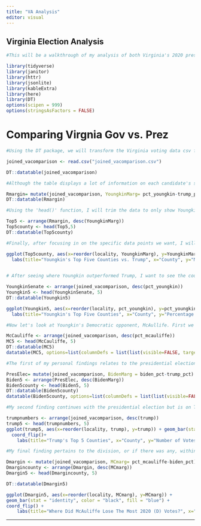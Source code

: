 ```yaml
---
title: "VA Analysis"
editor: visual
---
```

Virginia Election Analysis
---

```r
#This will be a walkthrough of my analysis of both Virginia's 2020 presidential election and 2021 gubernatorial election data. We will start of by librarying the packages we will use.

library(tidyverse)
library(janitor)
library(httr)
library(jsonlite)
library(kableExtra)
library(here)
library(DT)
options(scipen = 999)
options(stringsAsFactors = FALSE)


```

# Comparing Virgnia Gov vs. Prez

```r
#Using the DT package, we will transform the Virginia voting data csv file into a more digestible paginated table through the 'datatable' function. 

joined_vacomparison <- read.csv("joined_vacomparison.csv") 

DT::datatable(joined_vacomparison)
```

```r
#Although the table displays a lot of information on each candidate's success, it does not show any direct comparisons among them. Using tidyverse's 'mutate()' function, I will form and new data column that will demonstrate the margin between Youngkin's and Trump's percentage. Positive values demonstrate that Youngkin performed better in a specific county than Trump while negatives indicate that he performed weaker in the same locality. 

Rmargin= mutate(joined_vacomparison, YoungkinMarg= pct_youngkin-trump_pct) 
DT::datatable(Rmargin)

#Using the 'head()' function, I will trim the data to only show Youngkin's top five counties in terms of his margin with Trump. 

Top5 <- arrange(Rmargin, desc(YoungkinMarg)) 
Top5county <- head(Top5,5) 
DT::datatable(Top5county)

#Finally, after focusing in on the specific data points we want, I will use ggplot's charting function to visualize Youngkin's best performances in a bar chart. This chart was created through the use of 'reorder()', in which I graphed his margin in respect to localities. 

ggplot(Top5county, aes(x=reorder(locality, YoungkinMarg), y=YoungkinMarg)) + geom_bar(stat = "identity", color = "black", fill = "red") + coord_flip() +
  labs(title="Youngkin's Top Five Counties vs. Trump", x="County", y="Margin Percentage")
  

```

```r
# After seeing where Youngkin outperformed Trump, I want to see the counties in which he personally saw the most success. This data only represents the counties where he received the highest percentage of votes and is not related to how Trump or any other candidate performed previously. Using the same process as with the margin section, I first apply 'mutate()' to form a new column, trim the top 5 through'head()', and then visualize the findings through ggplots 'geom_bar'. 

YoungkinSenate <- arrange(joined_vacomparison, desc(pct_youngkin)) 
Youngkin5 <- head(YoungkinSenate, 5) 
DT::datatable(Youngkin5)

ggplot(Youngkin5, aes(x=reorder(locality, pct_youngkin), y=pct_youngkin)) + geom_bar(stat = "identity", color = "black", fill = "blue") + coord_flip() +
  labs(title="Youngkin's Top Five Counties", x="County", y="Percentage of Vote")

```

```r

#Now let's look at Youngkin's Democratic opponent, McAullife. First we will mutate the datatable and isolate his top 5 counties. We will then display his success in these counties through a DT 'datatable()' function. I will then use 'visible=FALSE' with all columns except pct_mcauliffe to remove data that does not pertain to exactly what we want, which is the percentage he won. 

McCauliffe <- arrange(joined_vacomparison, desc(pct_mcauliffe))
MC5 <- head(McCauliffe, 5) 
DT::datatable(MC5)
datatable(MC5, options=list(columnDefs = list(list(visible=FALSE, targets=c(2,3,4,5,6,7, 8)))))


```

```r
#The first of my personal findings relates to the presidential election. I was curious to see where Biden outperformed Trump and to what extent his margin of victory was. Using the same process as before, I trimmed his election data and displayed the top 5 in a datatable. Using the same 'visible=FALSE' code, I removed all columns about the gubernatorial election from the table to make it easier to see data that only relates to Trump vs. Biden.  

PresElec= mutate(joined_vacomparison, BidenMarg = biden_pct-trump_pct) 
Biden5 <- arrange(PresElec, desc(BidenMarg)) 
Biden5county <- head(Biden5, 5) 
DT::datatable(Biden5county)
datatable(Biden5county, options=list(columnDefs = list(list(visible=FALSE, targets=c(6,7,8,9)))))


```

```r
#My second finding continues with the presidential election but is on Trump rather than Biden. While I previously calculated Biden's highest victory margins, for this section I wanted to graph pure Trump support. A similar process to calculating margins, this time however I focused purely on number of votes received and then graphed this through ggplot's geom_bar, using the 'reorder()' function. 

trumpnumbers <- arrange(joined_vacomparison, desc(trump))
trump5 <- head(trumpnumbers, 5) 
ggplot(trump5, aes(x=reorder(locality, trump), y=trump)) + geom_bar(stat = "identity", color = "white", fill = "red") +
  coord_flip()+
    labs(title="Trump's Top 5 Counties", x="County", y="Number of Votes")

```

```r

#My final finding pertains to the division, or if there was any, within the Democratic camp. I wanted to see if McAuliffe received less support in the same counties than Biden did so I used 'mutate()' to calculate the percentage margin. I then isolated the 5 counties with the highest margin and displayed them in a ggplot bar chart. The negative values indicate the counties where McAuliffe received less vote percentage than Biden did in his election. 

Dmargin <- mutate(joined_vacomparison, MCmarg= pct_mcauliffe-biden_pct) 
Dmargincounty <- arrange(Dmargin, desc(MCmarg)) 
Dmargin5 <- head(Dmargincounty, 5) 

DT::datatable(Dmargin5)

ggplot(Dmargin5, aes(x=reorder(locality, MCmarg), y=MCmarg)) +   
geom_bar(stat = "identity", color = "black", fill = "blue") +   
coord_flip() +
    labs(title="Where Did McAuliffe Lose The Most 2020 (D) Votes?", x="County", y="Percentage Loss")

```

------------------------------------------------------------------------
